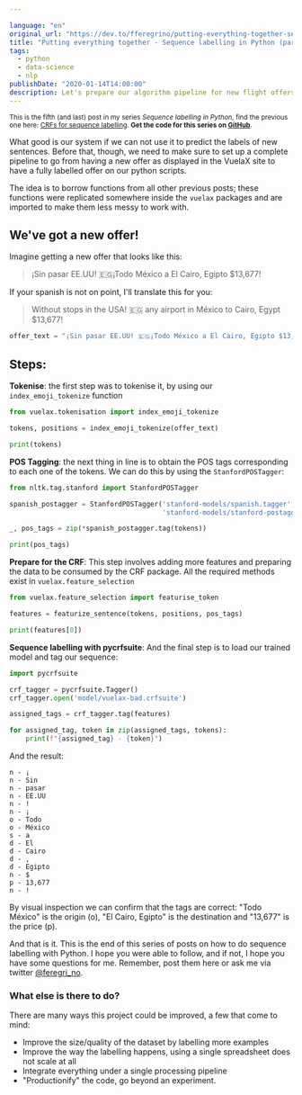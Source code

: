 ```yaml
---

language: "en"
original_url: "https://dev.to/fferegrino/putting-everything-together-sequence-labelling-in-python-part-5-19ng"
title: "Putting everything together - Sequence labelling in Python (part 5)"
tags: 
  - python
  - data-science
  - nlp
publishDate: "2020-01-14T14:00:00"
description: Let's prepare our algorithm pipeline for new flight offers.
---
```


<small>This is the fifth (and last) post in my series *Sequence labelling in Python*, find the previous one here: [CRFs for sequence labelling](https://dev.to/fferegrino/conditional-random-fields-in-python-sequence-labelling-part-4-5ei2). **Get the code for this series on [GitHub](https://github.com/fferegrino/vuelax-crf)**.</small>

What good is our system if we can not use it to predict the labels of new sentences. Before that, though, we need to make sure to set up a complete pipeline to go from having a new offer as displayed in the VuelaX site to have a fully labelled offer on our python scripts.

The idea is to borrow functions from all other previous posts; these functions were replicated somewhere inside the `vuelax` packages and are imported to make them less messy to work with.

## We've got a new offer!

Imagine getting a new offer that looks like this:  

 > ¡Sin pasar EE.UU! 🇪🇬¡Todo México a El Cairo, Egipto $13,677!

If your spanish is not on point, I'll translate this for you:

 > Without stops in the USA! 🇪🇬 any airport in México to Cairo, Egypt $13,677!

```python
offer_text = "¡Sin pasar EE.UU! 🇪🇬¡Todo México a El Cairo, Egipto $13,677!"
```

## Steps:

**Tokenise**: the first step was to tokenise it, by using our `index_emoji_tokenize` function

```python
from vuelax.tokenisation import index_emoji_tokenize

tokens, positions = index_emoji_tokenize(offer_text)

print(tokens)
```

**POS Tagging**: the next thing in line is to obtain the POS tags corresponding to each one of the tokens. We can do this by using the `StanfordPOSTagger`:

```python
from nltk.tag.stanford import StanfordPOSTagger

spanish_postagger = StanfordPOSTagger('stanford-models/spanish.tagger', 
                                      'stanford-models/stanford-postagger.jar')

_, pos_tags = zip(*spanish_postagger.tag(tokens))

print(pos_tags)
```

**Prepare for the CRF**: This step involves adding more features and preparing the data to be consumed by the CRF package. All the required methods exist in `vuelax.feature_selection`

```python
from vuelax.feature_selection import featurise_token

features = featurize_sentence(tokens, positions, pos_tags)

print(features[0])
```

**Sequence labelling with pycrfsuite**: And the final step is to load our trained model and tag our sequence:

```python
import pycrfsuite

crf_tagger = pycrfsuite.Tagger()
crf_tagger.open('model/vuelax-bad.crfsuite')

assigned_tags = crf_tagger.tag(features)

for assigned_tag, token in zip(assigned_tags, tokens):
    print(f"{assigned_tag} - {token}")
```  

And the result:

```text
n - ¡
n - Sin
n - pasar
n - EE.UU
n - !
n - ¡
o - Todo
o - México
s - a
d - El
d - Cairo
d - ,
d - Egipto
n - $
p - 13,677
n - !
```

By visual inspection we can confirm that the tags are correct: "Todo México" is the origin (o), "El Cairo, Egipto" is the destination and "13,677" is the price (p).

And that is it. This is the end of this series of posts on how to do sequence labelling with Python. I hope you were able to follow, and if not, I hope you have some questions for me. Remember, post them here or ask me via twitter [@feregri_no](https://twitter.com/feregri_no).

### What else is there to do?  

There are many ways this project could be improved, a few that come to mind:  
    
 - Improve the size/quality of the dataset by labelling more examples
 - Improve the way the labelling happens, using a single spreadsheet does not scale at all
 - Integrate everything under a single processing pipeline
 - "Productionify" the code, go beyond an experiment.
